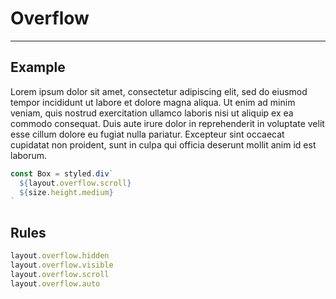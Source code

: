 
# Overflow

---

## Example

<Overflow>
  Lorem ipsum dolor sit amet, consectetur adipiscing elit, sed do eiusmod tempor
  incididunt ut labore et dolore magna aliqua. Ut enim ad minim veniam, quis
  nostrud exercitation ullamco laboris nisi ut aliquip ex ea commodo consequat.
  Duis aute irure dolor in reprehenderit in voluptate velit esse cillum dolore
  eu fugiat nulla pariatur. Excepteur sint occaecat cupidatat non proident, sunt
  in culpa qui officia deserunt mollit anim id est laborum.
</Overflow>

```jsx
const Box = styled.div`
  ${layout.overflow.scroll}
  ${size.height.medium}
`
```

## Rules

```js
layout.overflow.hidden
layout.overflow.visible
layout.overflow.scroll
layout.overflow.auto
```
